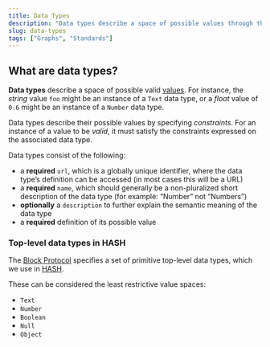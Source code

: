 ```yaml
---
title: Data Types
description: "Data types describe a space of possible values through the specification of constraints"
slug: data-types
tags: ["Graphs", "Standards"]
---
```


## What are data types?

**Data types** describe a space of possible valid [values](/glossary/values). For instance, the _string_ value `foo` might be an instance of a `Text` data type, or a _float_ value of `0.6` might be an instance of a `Number` data type.

Data types describe their possible values by specifying _constraints_. For an instance of a value to be _valid_, it must satisfy the constraints expressed on the associated data type.

Data types consist of the following:

- a **required** `url`, which is a globally unique identifier, where the data type’s definition can be accessed (in most cases this will be a URL)
- a **required** `name`, which should generally be a non-pluralized short description of the data type (for example: “Number” not “Numbers”)
- **optionally** a `description` to further explain the semantic meaning of the data type
- a **required** definition of its possible value

### Top-level data types in HASH

The [Block Protocol](/glossary/block-protocol) specifies a set of primitive top-level data types, which we use in [HASH](/platform).

These can be considered the least restrictive value spaces:

- `Text`
- `Number`
- `Boolean`
- `Null`
- `Object`
